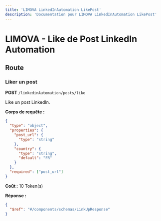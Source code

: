 ```yaml
---
title: 'LIMOVA LinkedInAutomation LikePost'
description: 'Documentation pour LIMOVA LinkedInAutomation LikePost'
---
```


# LIMOVA - Like de Post LinkedIn Automation

## Route

### Liker un post
**POST** `/linkedinAutomation/posts/like`

Like un post LinkedIn.

**Corps de requête :**
```json
{
  "type": "object",
  "properties": {
    "post_url": {
      "type": "string"
    },
    "country": {
      "type": "string",
      "default": "FR"
    }
  },
  "required": ["post_url"]
}
```

**Coût :** 10 Token(s)

**Réponse :**
```json
{
  "$ref": "#/components/schemas/LinkUpResponse"
}
``` 
